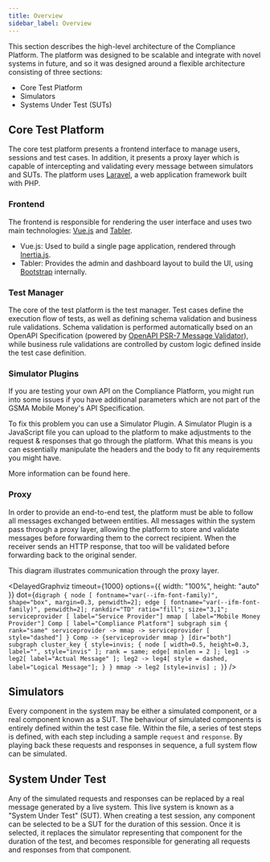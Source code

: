 ```yaml
---
title: Overview
sidebar_label: Overview
---
```


This section describes the high-level architecture of the Compliance Platform. The platform was designed to be scalable and integrate with novel
systems in future, and so it was designed around a flexible architecture
consisting of three sections:

- Core Test Platform
- Simulators
- Systems Under Test (SUTs)

## Core Test Platform

The core test platform presents a frontend interface to manage users, sessions
and test cases. In addition, it presents a proxy layer which is capable of
intercepting and validating every message between simulators and SUTs. The
platform uses [Laravel](https://laravel.com/), a web application framework built
with PHP.

### Frontend

The frontend is responsible for rendering the user interface and uses two main
technologies: [Vue.js](https://vuejs.org/) and [Tabler](https://tabler.io/).

- Vue.js: Used to build a single page application, rendered through
  [Inertia.js](https://inertiajs.com/).
- Tabler: Provides the admin and dashboard layout to build the UI, using
  [Bootstrap](https://getbootstrap.com/) internally.

### Test Manager

The core of the test platform is the test manager. Test cases define the
execution flow of tests, as well as defining schema validation and business rule
validations. Schema validation is performed automatically bsed on an OpenAPI
Specification (powered by
[OpenAPI PSR-7 Message Validator](https://github.com/thephpleague/openapi-psr7-validator)),
while business rule validations are controlled by custom logic defined inside
the test case definition.

### Simulator Plugins

If you are testing your own API on the Compliance Platform, you might run into some issues if you have additional parameters which are not part of the GSMA Mobile Money's API Specification.

To fix this problem you can use a Simulator Plugin. A Simulator Plugin is a JavaScript file you can upload to the platform to make adjustments to the request & responses that go through the platform. 
What this means is you can essentially manipulate the headers and the body to fit any requirements you might have.

More information can be found here.

### Proxy

In order to provide an end-to-end test, the platform must be able to follow all
messages exchanged between entities. All messages within the system pass through
a proxy layer, allowing the platform to store and validate messages before
forwarding them to the correct recipient. When the receiver sends an HTTP
response, that too will be validated before forwarding back to the original
sender.

This diagram illustrates communication through the proxy layer.


<DelayedGraphviz
  timeout={1000}
  options={{ width: "100%", height: "auto" }}
  dot={`
    digraph {
      node [ fontname="var(--ifm-font-family)", shape="box", margin=0.3, penwidth=2];
      edge [ fontname="var(--ifm-font-family)", penwidth=2];
      rankdir="TD"
      ratio="fill";
      size="3,1";
      serviceprovider [ label="Service Provider"]
      mmap [ label="Mobile Money Provider"]
      Comp [ label="Compliance Platform"]
      subgraph sim {
        rank="same"
        serviceprovider -> mmap -> serviceprovider [ style="dashed"]
      }
      Comp -> {serviceprovider mmap } [dir="both"]
      subgraph cluster_key {
        style=invis;
        {
          node [ width=0.5, height=0.3, label="", style="invis" ];
          rank = same;
          edge[ minlen = 2 ];
          leg1 -> leg2[ label="Actual Message" ];
          leg2 -> leg4[ style = dashed, label="Logical Message"];
        }
      }
      mmap -> leg2 [style=invis] ;
    }
`}
/>

## Simulators

Every component in the system may be either a simulated component, or a real
component known as a SUT. The behaviour of simulated components is entirely
defined within the test case file. Within the file, a series of test steps is
defined, with each step including a sample `request` and `response`. By playing
back these requests and responses in sequence, a full system flow can be
simulated.

## System Under Test

Any of the simulated requests and responses can be replaced by a real message
generated by a live system. This live system is known as a "System Under Test"
(SUT). When creating a test session, any component can be selected to be a SUT
for the duration of this session. Once it is selected, it replaces the simulator
representing that component for the duration of the test, and becomes
responsible for generating all requests and responses from that component.
